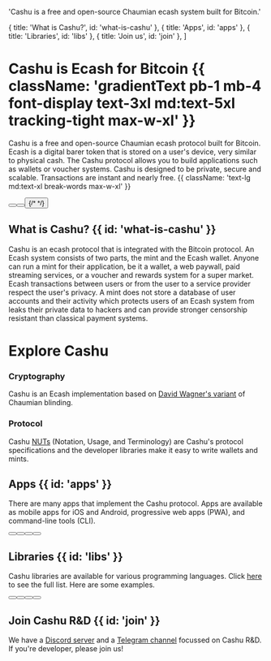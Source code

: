 
  'Cashu is a free and open-source Chaumian ecash system built for Bitcoin.'

  { title: 'What is Cashu?', id: 'what-is-cashu' },
  { title: 'Apps', id: 'apps' },
  { title: 'Libraries', id: 'libs' },
  { title: 'Join us', id: 'join' },
]

<HeroPattern />

# Cashu is Ecash for Bitcoin {{ className: 'gradientText pb-1 mb-4 font-display text-3xl md:text-5xl tracking-tight max-w-xl' }}

Cashu is a free and open-source Chaumian ecash protocol built for Bitcoin. Ecash is a digital barer token that is stored on a user's device, very similar to physical cash. The Cashu protocol allows you to build applications such as wallets or voucher systems. Cashu is designed to be private, secure and scalable. Transactions are instant and nearly free. {{ className: 'text-lg md:text-xl break-words max-w-xl' }}

<div className="not-prose mb-16 mt-6 flex flex-col gap-3 md:flex-row">
  <Button href="/projects" arrow="right" children="Explore" />
  <Button href="/protocol" variant="outline" children="Understand" />
  <Button href="/contribute" variant="outline" children="Support" />
  {/*
  <DonateButton
    href="https://legend.lnbits.com/tipjar/794"
    variant="secondary"
  />
  */}
</div>

## What is Cashu? {{ id: 'what-is-cashu' }}

Cashu is an ecash protocol that is integrated with the Bitcoin protocol. An Ecash system consists of two parts, the mint and the Ecash wallet. Anyone can run a mint for their application, be it a wallet, a web paywall, paid streaming services, or a voucher and rewards system for a super market. Ecash transactions between users or from the user to a service provider respect the user's privacy. A mint does not store a database of user accounts and their activity which protects users of an Ecash system from leaks their private data to hackers and can provide stronger censorship resistant than classical payment systems.

<Features />

# Explore Cashu

### Cryptography

Cashu is an Ecash implementation based on [David Wagner's variant](https://cypherpunks.venona.com/date/1996/03/msg01848.html) of Chaumian blinding.

### Protocol

Cashu [NUTs](https://github.com/cashubtc/nuts) (Notation, Usage, and Terminology) are Cashu's protocol specifications and the developer libraries make it easy to write wallets and mints.

## Apps {{ id: 'apps' }}

There are many apps that implement the Cashu protocol. Apps are available as mobile apps for iOS and Android, progressive web apps (PWA), and command-line tools (CLI).

<div className="not-prose mb-6 mt-6 flex flex-col gap-3 md:flex-row">
  <Button href="https://enuts.cash" children="eNuts (Android/iOS)" />
  <Button href="https://minibits.cash" children="Minibits (Android)" />
  <Button
    href="https://nutstash.app"
    variant="outline"
    children="Nutstash (PWA)"
  />
  <Button href="https://cashu.me" variant="outline" children="Cashu.me (PWA)" />
</div>

## Libraries {{ id: 'libs' }}

Cashu libraries are available for various programming languages. Click [here](/libraries) to see the full list. Here are some examples.

<div className="not-prose mb-6 mt-6 flex flex-col gap-3 md:flex-row">
  <Button href="https://github.com/cashubtc/cashu" children="Python" />
  <Button href="https://github.com/cashubtc/cashu-ts" children="TypeScript" />
  <Button
    href="https://github.com/thesimplekid/cashu-crab"
    variant="outline"
    children="Rust"
  />
  <Button
    href="https://github.com/cashubtc/cashu-feni"
    variant="outline"
    children="Golang"
  />
</div>

<Resources />

## Join Cashu R&D {{ id: 'join' }}

We have a [Discord server](https://discord.gg/9AFCsNSY8C) and a [Telegram channel](https://t.me/CashuBTC) focussed on Cashu R&D. If you're developer, please join us!
